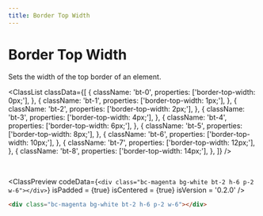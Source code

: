 ```yaml
---
title: Border Top Width
---
```



# Border Top Width

Sets the width of the top border of an element.

<ClassList
  classData={[
    {
      className: 'bt-0',
      properties: ['border-top-width: 0px;'],
    },
    {
      className: 'bt-1',
      properties: ['border-top-width: 1px;'],
    },
    {
      className: 'bt-2',
      properties: ['border-top-width: 2px;'],
    },
    {
      className: 'bt-3',
      properties: ['border-top-width: 4px;'],
    },
    {
      className: 'bt-4',
      properties: ['border-top-width: 6px;'],
    },
    {
      className: 'bt-5',
      properties: ['border-top-width: 8px;'],
    },
    {
      className: 'bt-6',
      properties: ['border-top-width: 10px;'],
    },
    {
      className: 'bt-7',
      properties: ['border-top-width: 12px;'],
    },
    {
      className: 'bt-8',
      properties: ['border-top-width: 14px;'],
    },
  ]}
/>

<br />

<ClassPreview
  codeData={`
    <div class="bc-magenta bg-white bt-2 h-6 p-2 w-6"></div>
  `}
  isPadded = {true}
  isCentered = {true}
  isVersion = '0.2.0'
/>

```html
<div class="bc-magenta bg-white bt-2 h-6 p-2 w-6"></div>
```